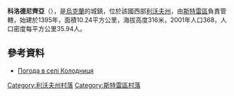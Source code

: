 {{coord|49|13|56|N|23|44|6|E|scale:100000|display=title}}

'''科洛德尼齊亞'''（{{lang-uk|Колодниця}}），是[[烏克蘭|烏克蘭]]的城鎮，位於該國西部[[利沃夫州|利沃夫州]]，由[[斯特雷區|斯特雷區]]負責管轄，始建於1395年，面積10.24平方公里，海拔高度316米，2001年人口368，人口密度每平方公里35.94人。

==參考資料==
* [http://weather.in.ua/ua/l'vovskaja/11104 Погода в селі Колодниця] {{Wayback|url=http://weather.in.ua/ua/l%27vovskaja/11104 |date=20210128105229 }}

[[Category:利沃夫州村落|Category:利沃夫州村落]]
[[Category:斯特雷區村落|Category:斯特雷區村落]]


{{Lviv-geo-stub}}